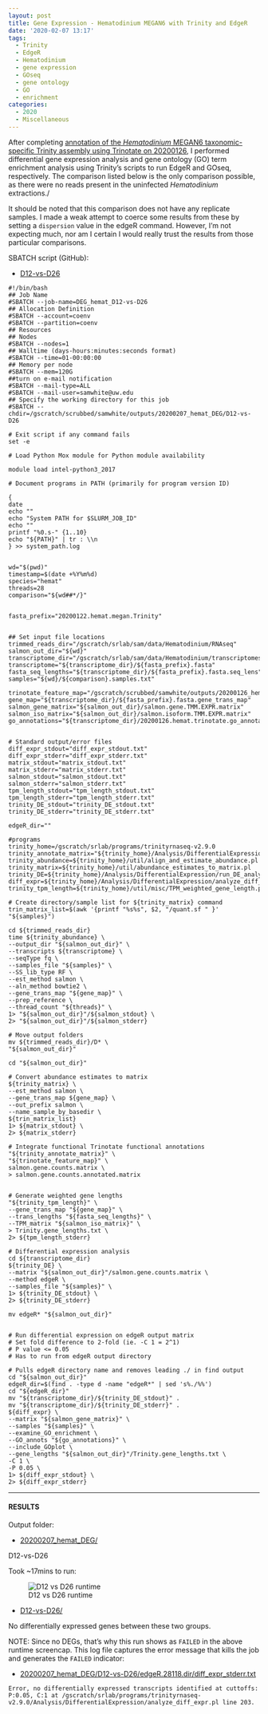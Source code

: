 ```yaml
---
layout: post
title: Gene Expression - Hematodinium MEGAN6 with Trinity and EdgeR
date: '2020-02-07 13:17'
tags:
  - Trinity
  - EdgeR
  - Hematodinium
  - gene expression
  - GOseq
  - gene ontology
  - GO
  - enrichment
categories:
  - 2020
  - Miscellaneous
---
```

After completing [annotation of the _Hematodinium_ MEGAN6 taxonomic-specific Trinity assembly using Trinotate on 20200126](https://robertslab.github.io/sams-notebook/posts/2020-01-26-Transcriptome-Annotation---Trinotate-Hematodinium-MEGAN6-Taxonomic-specific-Trinity-Assembly-on-Mox/), I performed differential gene expression analysis and gene ontology (GO) term enrichment analysis using Trinity's scripts to run EdgeR and GOseq, respectively. The comparison listed below is the only comparison possible, as there were no reads present in the uninfected _Hematodinium_ extractions./

It should be noted that this comparison does not have any replicate samples. I made a weak attempt to coerce some results from these by setting a `dispersion` value in the edgeR command. However, I'm not expecting much, nor am I certain I would really trust the results from those particular comparisons.


SBATCH script (GitHub):

- [D12-vs-D26](https://github.com/RobertsLab/sams-notebook/blob/master/sbatch_scripts/20200207_hemat_DEG_D12-vs-D26.sh)

```shell
#!/bin/bash
## Job Name
#SBATCH --job-name=DEG_hemat_D12-vs-D26
## Allocation Definition
#SBATCH --account=coenv
#SBATCH --partition=coenv
## Resources
## Nodes
#SBATCH --nodes=1
## Walltime (days-hours:minutes:seconds format)
#SBATCH --time=01-00:00:00
## Memory per node
#SBATCH --mem=120G
##turn on e-mail notification
#SBATCH --mail-type=ALL
#SBATCH --mail-user=samwhite@uw.edu
## Specify the working directory for this job
#SBATCH --chdir=/gscratch/scrubbed/samwhite/outputs/20200207_hemat_DEG/D12-vs-D26

# Exit script if any command fails
set -e

# Load Python Mox module for Python module availability

module load intel-python3_2017

# Document programs in PATH (primarily for program version ID)

{
date
echo ""
echo "System PATH for $SLURM_JOB_ID"
echo ""
printf "%0.s-" {1..10}
echo "${PATH}" | tr : \\n
} >> system_path.log


wd="$(pwd)"
timestamp=$(date +%Y%m%d)
species="hemat"
threads=28
comparison="${wd##*/}"


fasta_prefix="20200122.hemat.megan.Trinity"


## Set input file locations
trimmed_reads_dir="/gscratch/srlab/sam/data/Hematodinium/RNAseq"
salmon_out_dir="${wd}"
transcriptome_dir="/gscratch/srlab/sam/data/Hematodinium/transcriptomes"
transcriptome="${transcriptome_dir}/${fasta_prefix}.fasta"
fasta_seq_lengths="${transcriptome_dir}/${fasta_prefix}.fasta.seq_lens"
samples="${wd}/${comparison}.samples.txt"

trinotate_feature_map="/gscratch/scrubbed/samwhite/outputs/20200126_hemat_trinotate_megan/20200126.hemat.trinotate.annotation_feature_map.txt"
gene_map="${transcriptome_dir}/${fasta_prefix}.fasta.gene_trans_map"
salmon_gene_matrix="${salmon_out_dir}/salmon.gene.TMM.EXPR.matrix"
salmon_iso_matrix="${salmon_out_dir}/salmon.isoform.TMM.EXPR.matrix"
go_annotations="${transcriptome_dir}/20200126.hemat.trinotate.go_annotations.txt"


# Standard output/error files
diff_expr_stdout="diff_expr_stdout.txt"
diff_expr_stderr="diff_expr_stderr.txt"
matrix_stdout="matrix_stdout.txt"
matrix_stderr="matrix_stderr.txt"
salmon_stdout="salmon_stdout.txt"
salmon_stderr="salmon_stderr.txt"
tpm_length_stdout="tpm_length_stdout.txt"
tpm_length_stderr="tpm_length_stderr.txt"
trinity_DE_stdout="trinity_DE_stdout.txt"
trinity_DE_stderr="trinity_DE_stderr.txt"

edgeR_dir=""

#programs
trinity_home=/gscratch/srlab/programs/trinityrnaseq-v2.9.0
trinity_annotate_matrix="${trinity_home}/Analysis/DifferentialExpression/rename_matrix_feature_identifiers.pl"
trinity_abundance=${trinity_home}/util/align_and_estimate_abundance.pl
trinity_matrix=${trinity_home}/util/abundance_estimates_to_matrix.pl
trinity_DE=${trinity_home}/Analysis/DifferentialExpression/run_DE_analysis.pl
diff_expr=${trinity_home}/Analysis/DifferentialExpression/analyze_diff_expr.pl
trinity_tpm_length=${trinity_home}/util/misc/TPM_weighted_gene_length.py

# Create directory/sample list for ${trinity_matrix} command
trin_matrix_list=$(awk '{printf "%s%s", $2, "/quant.sf " }' "${samples}")

cd ${trimmed_reads_dir}
time ${trinity_abundance} \
--output_dir "${salmon_out_dir}" \
--transcripts ${transcriptome} \
--seqType fq \
--samples_file "${samples}" \
--SS_lib_type RF \
--est_method salmon \
--aln_method bowtie2 \
--gene_trans_map "${gene_map}" \
--prep_reference \
--thread_count "${threads}" \
1> "${salmon_out_dir}"/${salmon_stdout} \
2> "${salmon_out_dir}"/${salmon_stderr}

# Move output folders
mv ${trimmed_reads_dir}/D* \
"${salmon_out_dir}"

cd "${salmon_out_dir}"

# Convert abundance estimates to matrix
${trinity_matrix} \
--est_method salmon \
--gene_trans_map ${gene_map} \
--out_prefix salmon \
--name_sample_by_basedir \
${trin_matrix_list}
1> ${matrix_stdout} \
2> ${matrix_stderr}

# Integrate functional Trinotate functional annotations
"${trinity_annotate_matrix}" \
"${trinotate_feature_map}" \
salmon.gene.counts.matrix \
> salmon.gene.counts.annotated.matrix


# Generate weighted gene lengths
"${trinity_tpm_length}" \
--gene_trans_map "${gene_map}" \
--trans_lengths "${fasta_seq_lengths}" \
--TPM_matrix "${salmon_iso_matrix}" \
> Trinity.gene_lengths.txt \
2> ${tpm_length_stderr}

# Differential expression analysis
cd ${transcriptome_dir}
${trinity_DE} \
--matrix "${salmon_out_dir}"/salmon.gene.counts.matrix \
--method edgeR \
--samples_file "${samples}" \
1> ${trinity_DE_stdout} \
2> ${trinity_DE_stderr}

mv edgeR* "${salmon_out_dir}"


# Run differential expression on edgeR output matrix
# Set fold difference to 2-fold (ie. -C 1 = 2^1)
# P value <= 0.05
# Has to run from edgeR output directory

# Pulls edgeR directory name and removes leading ./ in find output
cd "${salmon_out_dir}"
edgeR_dir=$(find . -type d -name "edgeR*" | sed 's%./%%')
cd "${edgeR_dir}"
mv "${transcriptome_dir}/${trinity_DE_stdout}" .
mv "${transcriptome_dir}/${trinity_DE_stderr}" .
${diff_expr} \
--matrix "${salmon_gene_matrix}" \
--samples "${samples}" \
--examine_GO_enrichment \
--GO_annots "${go_annotations}" \
--include_GOplot \
--gene_lengths "${salmon_out_dir}"/Trinity.gene_lengths.txt \
-C 1 \
-P 0.05 \
1> ${diff_expr_stdout} \
2> ${diff_expr_stderr}
```


---

#### RESULTS

Output folder:

- [20200207_hemat_DEG/](https://gannet.fish.washington.edu/Atumefaciens/20200207_hemat_DEG/)


D12-vs-D26

Took ~17mins to run:

![D12 vs D26 runtime](https://raw.githubusercontent.com/RobertsLab/sams-notebook/master/images/screencaps/20200207_hemat_DEG_D12-vs-D26_runtime.png)

- [D12-vs-D26/](https://gannet.fish.washington.edu/Atumefaciens/20200207_hemat_DEG/D12-vs-D26)


No differentially expressed genes between these two groups.

NOTE: Since no DEGs, that's why this run shows as `FAILED` in the above runtime screencap. This log file captures the error message that kills the job and generates the `FAILED` indicator:

- [20200207_hemat_DEG/D12-vs-D26/edgeR.28118.dir/diff_expr_stderr.txt](https://gannet.fish.washington.edu/Atumefaciens/20200207_hemat_DEG/D12-vs-D26/edgeR.28118.dir/diff_expr_stderr.txt)

`Error, no differentially expressed transcripts identified at cuttoffs: P:0.05, C:1 at /gscratch/srlab/programs/trinityrnaseq-v2.9.0/Analysis/DifferentialExpression/analyze_diff_expr.pl line 203.`
